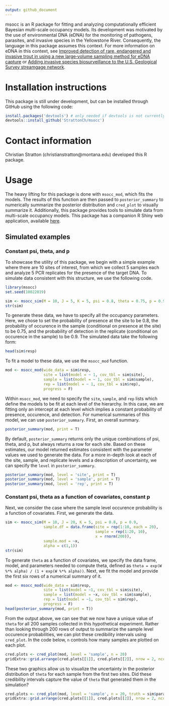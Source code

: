 ```yaml
---
output: github_document
---
```


msocc is an R package for fitting and analyzing computationally efficient Bayesian multi-scale occupancy models. Its development was motivated by the use of environmental DNA (eDNA) for the monitoring of pathogens, parasites, and invasive species in the Yellowstone River. Consequently, the language in this package assumes this context. For more information on eDNA in this context, see [Improved detection of rare, endangered and invasive trout in using a new large‐volume sampling method for eDNA capture](https://onlinelibrary.wiley.com/doi/epdf/10.1002/edn3.23) or [Adding invasive species biosurveillance to the U.S. Geological Survey streamgage network](https://esajournals.onlinelibrary.wiley.com/doi/epdf/10.1002/ecs2.2843). 

# Installation instructions
This package is still under development, but can be installed through GitHub using the following code:

```r
install.packages('devtools') # only needed if devtools is not currently installed
devtools::install_github('StrattonCh/msocc')
```

# Contact information
Christian Stratton (christianstratton@montana.edu) developed this R package.

# Usage

The heavy lifting for this package is done with `msocc_mod`, which fits the models. The results of this function are then passed to `posterior_summary` to numerically summarize the posterior distribution and `cred_plot` to visually summarize it. Additionally, this package provides tools to simulate data from multi-scale occupancy models. This package has a companion R Shiny web application, available [here](https://christianstratton.shinyapps.io/eDNAapp/). 

## Simulated examples

### Constant psi, theta, and p
To showcase the utility of this package, we begin with a simple example where there are 10 sites of interest, from which we collect 5 samples each and analyze 5 PCR replicates for the presence of the target DNA. To simulate data consistent with this structure, we use the following code. 

```r
library(msocc)
set.seed(10022019)
```

```r
sim <- msocc_sim(M = 10, J = 5, K = 5, psi = 0.8, theta = 0.75, p = 0.9)
str(sim)
```

To generate these data, we have to specify all the occupancy parameters. Here, we chose to set the probability of presence at the site to be 0.8, the probability of occurence in the sample (conditional on presence at the site) to be 0.75, and the probability of detection in the replicate (conditional on occurence in the sample) to be 0.9. The simulated data take the following form:

```r
head(sim$resp)
```

To fit a model to these data, we use the `msocc_mod` function. 

```r
mod <- msocc_mod(wide_data = sim$resp,
                 site = list(model = ~ 1, cov_tbl = sim$site),
                 sample = list(model = ~ 1, cov_tbl = sim$sample),
                 rep = list(model = ~ 1, cov_tbl = sim$rep),
                 progress = F)
```

Within `msocc_mod`, we need to specify the `site`, `sample`, and `rep` lists which define the models to be fit at each level of the hierarchy. In this case, we are fitting only an intercept at each level which implies a constant probability of presence, occurence, and detection. For numerical summaries of this model, we can use `posterior_summary`. First, an overall summary.

```r
posterior_summary(mod, print = T)
```

By default, `posterior_summary` returns only the unique combinations of psi, theta, and p, but always returns a row for each site. Based on these estimates, our model returned estimates consistent with the parameter values we used to generate the data. For a more in-depth look at each of the site, sample, and replicate levels and a description of uncertainty, we can specify the `level` in `posterior_summary`. 

```r
posterior_summary(mod, level = 'site', print = T)
posterior_summary(mod, level = 'sample', print = T)
posterior_summary(mod, level = 'rep', print = T)
```

### Constant psi, theta as a function of covariates, constant p
Next, we consider the case where the sample level occurence probability is a function of covariates. First, we generate the data. 

```r
sim <- msocc_sim(M = 10, J = 20, K = 5, psi = 0.8, p = 0.9,
                 sample.df = data.frame(site = rep(1:10, each = 20),
                                        sample = rep(1:20, 10),
                                        x = rnorm(200)),
                 sample.mod = ~x,
                 alpha = c(1,1))
str(sim)
```

To generate `theta` as a function of covariates, we specify the data frame, model, and parameters needed to compute theta, defined as `theta = exp(W %*% alpha) / (1 + exp(W %*% alpha))`. Next, we fit the model and provide the first six rows of a numerical summary of it. 

```r
mod <- msocc_mod(wide_data = sim$resp,
                 site = list(model = ~1, cov_tbl = sim$site),
                 sample = list(model = ~x, cov_tbl = sim$sample),
                 rep = list(model = ~1, cov_tbl = sim$rep),
                 progress = F)
head(posterior_summary(mod, print = T))
```

From the output above, we can see that we now have a unique value of `theta` for all 200 samples collected in this hypothetical experiment. Rather than looking through 200 rows of output to summarize the sample level occurence probabilities, we can plot these credibility intervals using `cred_plot`. In the code below, `n` controls how many samples are plotted on each plot. 

```r
cred.plots <- cred_plot(mod, level = 'sample', n = 20)
gridExtra::grid.arrange(cred.plots[[1]], cred.plots[[2]], nrow = 2, ncol = 1)
```

These two graphics allow us to visualize the uncertainty in the posterior distribution of `theta` for each sample from the first two sites. Did these credibility intervals capture the value of `theta` that generated them in the simulation?

```r
cred.plots <- cred_plot(mod, level = 'sample', n = 20, truth = sim$params$theta)
gridExtra::grid.arrange(cred.plots[[1]], cred.plots[[2]], nrow = 2, ncol = 1)
```




